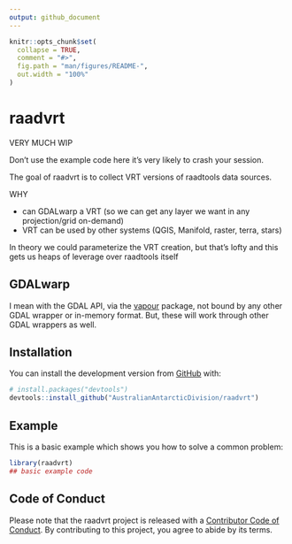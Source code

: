 ```yaml
---
output: github_document
---
```


<!-- README.md is generated from README.Rmd. Please edit that file -->

```r
knitr::opts_chunk$set(
  collapse = TRUE,
  comment = "#>",
  fig.path = "man/figures/README-",
  out.width = "100%"
)
```

# raadvrt

<!-- badges: start -->
<!-- badges: end -->

VERY MUCH WIP

Don't use the example code here it's very likely to crash your session. 

The goal of raadvrt is to collect VRT versions of raadtools data sources. 

WHY

- can GDALwarp a VRT (so we can get any layer we want in any projection/grid on-demand)
- VRT can be used by other systems (QGIS, Manifold, raster, terra, stars)

In theory we could parameterize the VRT creation, but that's lofty and this gets us heaps of leverage over raadtools itself

## GDALwarp

I mean with the GDAL API, via the [vapour](https://CRAN.r-project.org/package=vapour) package, not bound by any other GDAL wrapper or in-memory format. But, these will work through other GDAL wrappers as well. 



## Installation

You can install the development version from [GitHub](https://github.com/) with:

``` r
# install.packages("devtools")
devtools::install_github("AustralianAntarcticDivision/raadvrt")
```
## Example

This is a basic example which shows you how to solve a common problem:

```r
library(raadvrt)
## basic example code
```



## Code of Conduct
  
Please note that the raadvrt project is released with a [Contributor Code of Conduct](https://contributor-covenant.org/version/2/0/CODE_OF_CONDUCT.html). By contributing to this project, you agree to abide by its terms.
